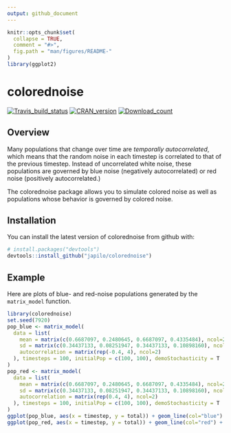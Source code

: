 ```yaml
---
output: github_document
---
```


<!-- README.md is generated from README.Rmd. Please edit that file -->

```r
knitr::opts_chunk$set(
  collapse = TRUE,
  comment = "#>",
  fig.path = "man/figures/README-"
)
library(ggplot2)
```
# colorednoise
[![Travis_build_status](https://travis-ci.org/japilo/colorednoise.svg?branch=master)](https://travis-ci.org/japilo/colorednoise)
[![CRAN_version](https://www.r-pkg.org/badges/version/colorednoise)](https://cran.r-project.org/package=colorednoise) [![Download_count](http://cranlogs.r-pkg.org/badges/grand-total/colorednoise)](http://cran.rstudio.com/web/packages/colorednoise/index.html)

## Overview

Many populations that change over time are *temporally autocorrelated*, which means that the random noise in each timestep is correlated to that of the previous timestep. Instead of uncorrelated white noise, these populations are governed by blue noise (negatively autocorrelated) or red noise (positively autocorrelated.)

The colorednoise package allows you to simulate colored noise as well as populations whose behavior is governed by colored noise.

## Installation

You can install the latest version of colorednoise from github with:

```r
# install.packages("devtools")
devtools::install_github("japilo/colorednoise")
```

## Example

Here are plots of blue- and red-noise populations generated by the `matrix_model` function.

```r
library(colorednoise)
set.seed(7920)
pop_blue <- matrix_model(
  data = list(
    mean = matrix(c(0.6687097, 0.2480645, 0.6687097, 0.4335484), ncol=2),
    sd = matrix(c(0.34437133, 0.08251947, 0.34437133, 0.10898160), ncol=2),
    autocorrelation = matrix(rep(-0.4, 4), ncol=2)
  ), timesteps = 100, initialPop = c(100, 100), demoStochasticity = T
)
pop_red <- matrix_model(
  data = list(
    mean = matrix(c(0.6687097, 0.2480645, 0.6687097, 0.4335484), ncol=2),
    sd = matrix(c(0.34437133, 0.08251947, 0.34437133, 0.10898160), ncol=2),
    autocorrelation = matrix(rep(0.4, 4), ncol=2)
  ), timesteps = 100, initialPop = c(100, 100), demoStochasticity = T
)
ggplot(pop_blue, aes(x = timestep, y = total)) + geom_line(col="blue") + ylim(0, 17500)
ggplot(pop_red, aes(x = timestep, y = total)) + geom_line(col="red") + ylim(0, 17500)
```
